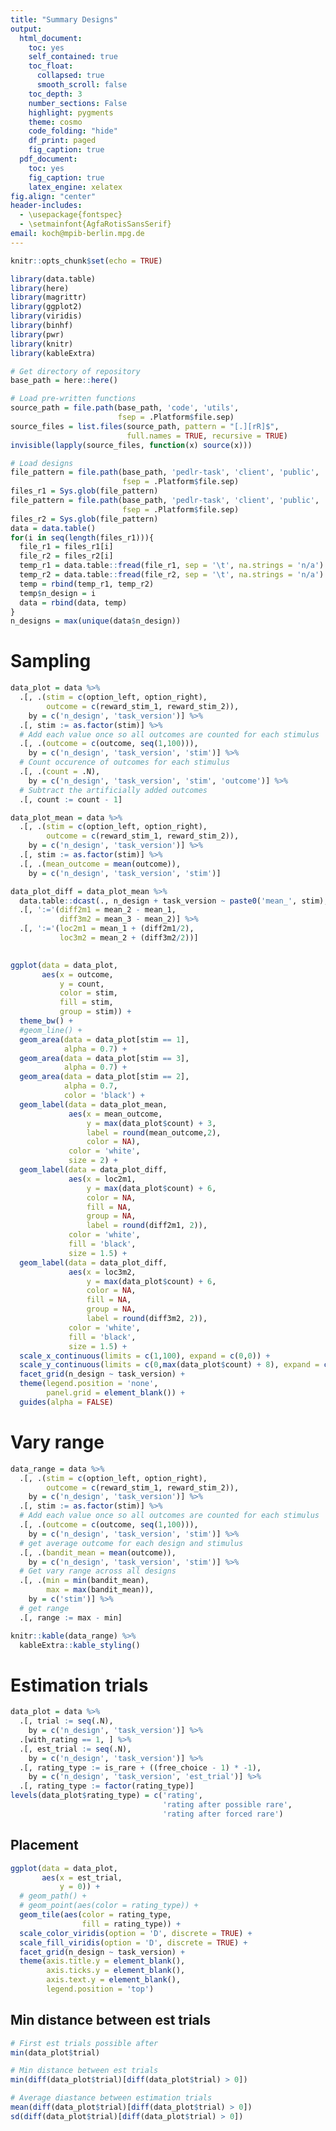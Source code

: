 ```yaml
---
title: "Summary Designs"
output:
  html_document:
    toc: yes
    self_contained: true
    toc_float:
      collapsed: true
      smooth_scroll: false
    toc_depth: 3
    number_sections: False
    highlight: pygments
    theme: cosmo
    code_folding: "hide"
    df_print: paged
    fig_caption: true
  pdf_document:
    toc: yes
    fig_caption: true
    latex_engine: xelatex
fig.align: "center"
header-includes:
  - \usepackage{fontspec}
  - \setmainfont{AgfaRotisSansSerif}
email: koch@mpib-berlin.mpg.de
---
```


```r
knitr::opts_chunk$set(echo = TRUE)
```

```r
library(data.table)
library(here)
library(magrittr)
library(ggplot2)
library(viridis)
library(binhf)
library(pwr)
library(knitr)
library(kableExtra)
```

```r
# Get directory of repository
base_path = here::here()

# Load pre-written functions
source_path = file.path(base_path, 'code', 'utils',
                        fsep = .Platform$file.sep)
source_files = list.files(source_path, pattern = "[.][rR]$",
                          full.names = TRUE, recursive = TRUE)
invisible(lapply(source_files, function(x) source(x)))
```

```r
# Load designs
file_pattern = file.path(base_path, 'pedlr-task', 'client', 'public', 'designs', '*run-1.tsv',
                         fsep = .Platform$file.sep)
files_r1 = Sys.glob(file_pattern)
file_pattern = file.path(base_path, 'pedlr-task', 'client', 'public', 'designs', '*run-2.tsv',
                         fsep = .Platform$file.sep)
files_r2 = Sys.glob(file_pattern)
data = data.table()
for(i in seq(length(files_r1))){
  file_r1 = files_r1[i]
  file_r2 = files_r2[i]
  temp_r1 = data.table::fread(file_r1, sep = '\t', na.strings = 'n/a')
  temp_r2 = data.table::fread(file_r2, sep = '\t', na.strings = 'n/a')
  temp = rbind(temp_r1, temp_r2)
  temp$n_design = i
  data = rbind(data, temp)
}
n_designs = max(unique(data$n_design))
```

# Sampling

```r
data_plot = data %>%
  .[, .(stim = c(option_left, option_right),
        outcome = c(reward_stim_1, reward_stim_2)),
    by = c('n_design', 'task_version')] %>%
  .[, stim := as.factor(stim)] %>%
  # Add each value once so all outcomes are counted for each stimulus
  .[, .(outcome = c(outcome, seq(1,100))),
    by = c('n_design', 'task_version', 'stim')] %>%
  # Count occurence of outcomes for each stimulus
  .[, .(count = .N),
    by = c('n_design', 'task_version', 'stim', 'outcome')] %>%
  # Subtract the artificially added outcomes
  .[, count := count - 1]

data_plot_mean = data %>%
  .[, .(stim = c(option_left, option_right),
        outcome = c(reward_stim_1, reward_stim_2)),
    by = c('n_design', 'task_version')] %>%
  .[, stim := as.factor(stim)] %>%
  .[, .(mean_outcome = mean(outcome)),
    by = c('n_design', 'task_version', 'stim')]

data_plot_diff = data_plot_mean %>%
  data.table::dcast(., n_design + task_version ~ paste0('mean_', stim), value.var = 'mean_outcome') %>%
  .[, ':='(diff2m1 = mean_2 - mean_1,
           diff3m2 = mean_3 - mean_2)] %>%
  .[, ':='(loc2m1 = mean_1 + (diff2m1/2),
           loc3m2 = mean_2 + (diff3m2/2))]
           

ggplot(data = data_plot,
       aes(x = outcome,
           y = count,
           color = stim,
           fill = stim,
           group = stim)) +
  theme_bw() +
  #geom_line() +
  geom_area(data = data_plot[stim == 1],
            alpha = 0.7) +
  geom_area(data = data_plot[stim == 3],
            alpha = 0.7) +
  geom_area(data = data_plot[stim == 2],
            alpha = 0.7,
            color = 'black') +
  geom_label(data = data_plot_mean,
             aes(x = mean_outcome,
                 y = max(data_plot$count) + 3,
                 label = round(mean_outcome,2),
                 color = NA),
             color = 'white',
             size = 2) +
  geom_label(data = data_plot_diff,
             aes(x = loc2m1,
                 y = max(data_plot$count) + 6,
                 color = NA,
                 fill = NA,
                 group = NA,
                 label = round(diff2m1, 2)),
             color = 'white',
             fill = 'black',
             size = 1.5) +
  geom_label(data = data_plot_diff,
             aes(x = loc3m2,
                 y = max(data_plot$count) + 6,
                 color = NA,
                 fill = NA,
                 group = NA,
                 label = round(diff3m2, 2)),
             color = 'white',
             fill = 'black',
             size = 1.5) +
  scale_x_continuous(limits = c(1,100), expand = c(0,0)) +
  scale_y_continuous(limits = c(0,max(data_plot$count) + 8), expand = c(0,0)) +
  facet_grid(n_design ~ task_version) +
  theme(legend.position = 'none',
        panel.grid = element_blank()) +
  guides(alpha = FALSE)
```

# Vary range

```r
data_range = data %>%
  .[, .(stim = c(option_left, option_right),
        outcome = c(reward_stim_1, reward_stim_2)),
    by = c('n_design', 'task_version')] %>%
  .[, stim := as.factor(stim)] %>%
  # Add each value once so all outcomes are counted for each stimulus
  .[, .(outcome = c(outcome, seq(1,100))),
    by = c('n_design', 'task_version', 'stim')] %>%
  # get average outcome for each design and stimulus
  .[, .(bandit_mean = mean(outcome)),
    by = c('n_design', 'task_version', 'stim')] %>%
  # Get vary range across all designs
  .[, .(min = min(bandit_mean),
        max = max(bandit_mean)),
    by = c('stim')] %>%
  # get range
  .[, range := max - min]

knitr::kable(data_range) %>%
  kableExtra::kable_styling()
```


# Estimation trials

```r
data_plot = data %>%
  .[, trial := seq(.N),
    by = c('n_design', 'task_version')] %>%
  .[with_rating == 1, ] %>%
  .[, est_trial := seq(.N),
    by = c('n_design', 'task_version')] %>%
  .[, rating_type := is_rare + ((free_choice - 1) * -1),
    by = c('n_design', 'task_version', 'est_trial')] %>%
  .[, rating_type := factor(rating_type)]
levels(data_plot$rating_type) = c('rating',
                                  'rating after possible rare',
                                  'rating after forced rare')
```

## Placement

```r
ggplot(data = data_plot,
       aes(x = est_trial,
           y = 0)) +
  # geom_path() +
  # geom_point(aes(color = rating_type)) +
  geom_tile(aes(color = rating_type,
                fill = rating_type)) +
  scale_color_viridis(option = 'D', discrete = TRUE) +
  scale_fill_viridis(option = 'D', discrete = TRUE) +
  facet_grid(n_design ~ task_version) +
  theme(axis.title.y = element_blank(),
        axis.ticks.y = element_blank(),
        axis.text.y = element_blank(),
        legend.position = 'top')
```

## Min distance between est trials

```r
# First est trials possible after
min(data_plot$trial)

# Min distance between est trials
min(diff(data_plot$trial)[diff(data_plot$trial) > 0])

# Average diastance between estimation trials
mean(diff(data_plot$trial)[diff(data_plot$trial) > 0])
sd(diff(data_plot$trial)[diff(data_plot$trial) > 0])

```

